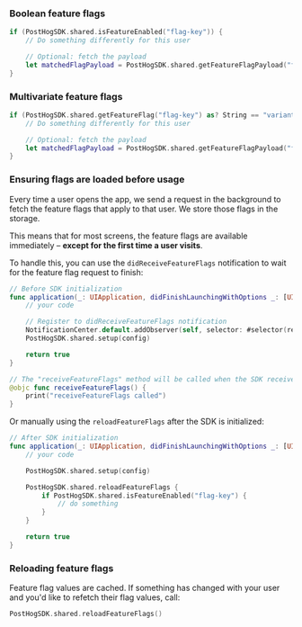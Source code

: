 ### Boolean feature flags

```swift
if (PostHogSDK.shared.isFeatureEnabled("flag-key")) {
    // Do something differently for this user

    // Optional: fetch the payload
    let matchedFlagPayload = PostHogSDK.shared.getFeatureFlagPayload("flag-key")
}
```

### Multivariate feature flags

```swift
if (PostHogSDK.shared.getFeatureFlag("flag-key") as? String == "variant-key") { // replace "variant-key" with the key of your variant
    // Do something differently for this user

    // Optional: fetch the payload
    let matchedFlagPayload = PostHogSDK.shared.getFeatureFlagPayload("flag-key")
}
```

### Ensuring flags are loaded before usage

Every time a user opens the app, we send a request in the background to fetch the feature flags that apply to that user. We store those flags in the storage.

This means that for most screens, the feature flags are available immediately – **except for the first time a user visits**.

To handle this, you can use the `didReceiveFeatureFlags` notification to wait for the feature flag request to finish:

```swift
// Before SDK initialization
func application(_: UIApplication, didFinishLaunchingWithOptions _: [UIApplication.LaunchOptionsKey: Any]? = nil) -> Bool { 
    // your code

    // Register to didReceiveFeatureFlags notification
    NotificationCenter.default.addObserver(self, selector: #selector(receiveFeatureFlags), name: PostHogSDK.didReceiveFeatureFlags, object: nil)
    PostHogSDK.shared.setup(config)

    return true
}

// The "receiveFeatureFlags" method will be called when the SDK receives the feature flags from the server.
@objc func receiveFeatureFlags() {
    print("receiveFeatureFlags called")
}
```

Or manually using the `reloadFeatureFlags` after the SDK is initialized: 


``` swift
// After SDK initialization
func application(_: UIApplication, didFinishLaunchingWithOptions _: [UIApplication.LaunchOptionsKey: Any]? = nil) -> Bool { 
    // your code

    PostHogSDK.shared.setup(config)

    PostHogSDK.shared.reloadFeatureFlags {
        if PostHogSDK.shared.isFeatureEnabled("flag-key") {
            // do something
        }
    }

    return true
}

```

### Reloading feature flags

Feature flag values are cached. If something has changed with your user and you'd like to refetch their flag values, call:

```swift
PostHogSDK.shared.reloadFeatureFlags()
```
